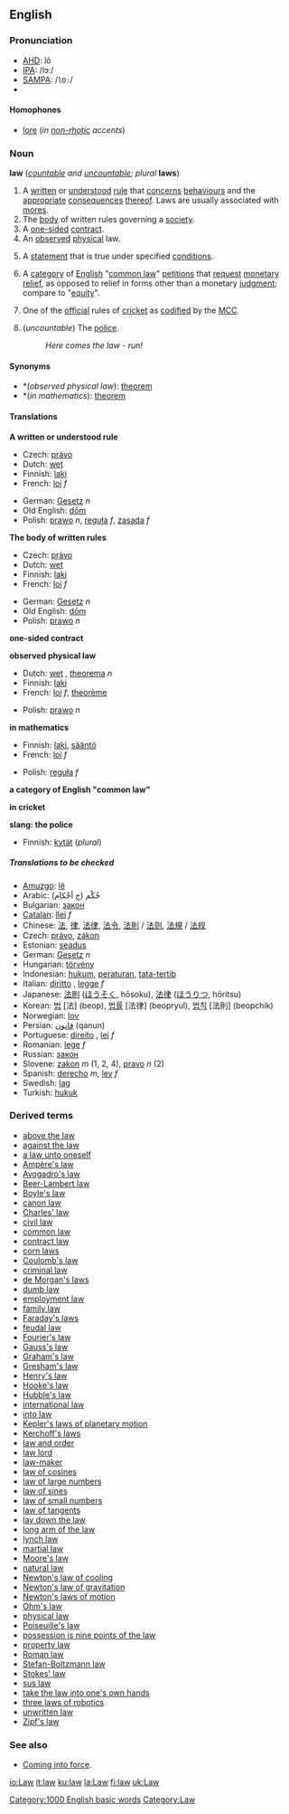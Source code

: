 {{wikipedia}}
==English==

===Pronunciation===
*[[AHD]]: lô
*[[IPA]]: /lɔː/
*[[SAMPA]]: /<tt>lO:</tt>/
*{{audio|en-us-law.ogg|Audio (US)}}

====Homophones====
*[[lore]] (''in [[non-rhotic]] accents'')

===Noun===
'''law''' (''[[countable]] and [[uncountable]]; plural'' '''laws''')

#<!--DefA--> A [[written]] or [[understood]] [[rule]] that [[concern]]s [[behaviour]]s and the [[appropriate]] [[consequence]]s [[thereof]].  Laws are usually associated with [[mores]].
#<!--DefB--> The [[body]] of written rules governing a [[society]].
#<!--DefC--> A [[one-sided]] [[contract]].
#<!--DefD--> An [[observed]] [[physical]] law.
#<!--DefG-->{{mathematics}} A [[statement]] that is true under specified [[condition]]s.
#<!--DefE--> A [[category]] of [[English]] "[[common law]]" [[petition]]s that [[request]] [[monetary]] [[relief]], as opposed to relief in forms other than a monetary [[judgment]]; compare to "[[equity]]".
#<!--DefF-->{{cricket}} One of the [[official]] rules of [[cricket]] as [[codified]] by the [[MCC]].
#<!--DefH-->{{slang}} (''uncountable'') The [[police]].
#:''Here comes the law - run!''

====Synonyms====
*<!--DefD-->*(''observed physical law''): [[theorem]]
*<!--DefG-->*(''in mathematics''): [[theorem]]

====Translations====

<!--DefA-->'''A written or understood rule'''
{{top}}
*Czech: [[právo]]
*Dutch: [[wet#Dutch|wet]] {{m}}
*Finnish: [[laki]]
*French: [[loi]] ''f''
{{mid}}
*German: [[Gesetz]] ''n''
*Old English: [[dom|dōm]]
*Polish: [[prawo]] ''n'', [[reguła]] ''f'', [[zasada]] ''f''
{{bottom}}

<!--DefB-->'''The body of written rules'''
{{top}}
*Czech: [[právo]]
*Dutch: [[wet#Dutch|wet]] {{m}}
*Finnish: [[laki]]
*French: [[loi]] ''f''
{{mid}}
*German: [[Gesetz]] ''n''
*Old English: [[dom|dōm]]
*Polish: [[prawo]] ''n''
{{bottom}}

<!--DefC-->'''one-sided contract'''
{{top}}
{{mid}}
{{bottom}}

<!--DefD-->'''observed physical law'''
{{top}}
*Dutch: [[wet#Dutch|wet]] {{m}}, [[theorema]] ''n''
*Finnish: [[laki]]
*French: [[loi]] ''f'', [[theorème]] {{m}}
{{mid}}
*Polish: [[prawo]] ''n''
{{bottom}}

<!--DefG-->'''in mathematics'''
{{top}}
*Finnish: [[laki]], [[sääntö]]
*French: [[loi]] ''f''
{{mid}}
*Polish: [[reguła]] ''f''
{{bottom}}

<!--DefE-->'''a category of English "common law"'''
{{top}}
{{mid}}
{{bottom}}

<!--DefF-->'''in cricket'''
{{top}}
{{mid}}
{{bottom}}

<!--DefH-->'''slang: the police'''
{{top}}
*Finnish: [[kytät]] (''plural'')
{{mid}}
{{bottom}}

=====Translations to be checked=====
{{checktrans}}
*[[Amuzgo]]: [[lê]]
*Arabic: (حُكْم (ج أحْكام
*Bulgarian: [[закон]] {{m}}
*[[Catalan]]: [[llei]] ''f''
*Chinese: [[法]], [[律]], [[法律]], [[法令]], [[法則]] / [[法则]], [[法規]] / [[法规]]
*Czech: [[právo]], [[zákon]]
*Estonian: [[seadus]]
*German: [[Gesetz]] ''n''
*Hungarian: [[törvény]]
*Indonesian: [[hukum]], [[atur|peraturan]], [[tata-tertib]]
*Italian: [[diritto]] {{m}}, [[legge]] ''f''
*Japanese: [[法則]] ([[ほうそく]], hōsoku), [[法律]] ([[ほうりつ]], hōritsu)
*Korean: [[법]] [法] (beop), [[법률]] [法律] (beopryul), [[법칙]] [法則] (beopchik)
*Norwegian: [[lov]] {{m}}
*Persian: [[قانون]] (qanun)
*Portuguese: [[direito]] {{m}}, [[lei]] ''f''
*Romanian: [[lege]] ''f''
*Russian: [[закон]]
*Slovene: [[zakon]] ''m'' (1, 2, 4), [[pravo]] ''n'' (2)
*Spanish: [[derecho]] ''m'', [[ley]] ''f''
*Swedish: [[lag]] '' ''
*Turkish: [[hukuk]]

===Derived terms===
*[[above the law]]
*[[against the law]]
*[[a law unto oneself]]
*[[Ampère's law]]
*[[Avogadro's law]]
*[[Beer-Lambert law]]
*[[Boyle's law]]
*[[canon law]]
*[[Charles' law]]
*[[civil law]]
*[[common law]]
*[[contract law]]
*[[corn laws]]
*[[Coulomb's law]]
*[[criminal law]]
*[[de Morgan's laws]]
*[[dumb law]]
*[[employment law]]
*[[family law]]
*[[Faraday's law]]s
*[[feudal law]]
*[[Fourier's law]]
*[[Gauss's law]]
*[[Graham's law]]
*[[Gresham's law]]
*[[Henry's law]]
*[[Hooke's law]]
*[[Hubble's law]]
*[[international law]]
*[[into law]]
*[[Kepler's laws of planetary motion]]
*[[Kerchoff's laws]]
*[[law and order]]
*[[law lord]]
*[[law-maker]]
*[[law of cosines]]
*[[law of large numbers]]<!--mathematics-->
*[[law of sines]]
*[[law of small numbers]]<!--mathematics-->
*[[law of tangents]]
*[[lay down the law]]
*[[long arm of the law]]
*[[lynch law]]
*[[martial law]]
*[[Moore's law]]
*[[natural law]]
*[[Newton's law of cooling]]
*[[Newton's law of gravitation]]
*[[Newton's laws of motion]]
*[[Ohm's law]]
*[[physical law]]
*[[Poiseuille's law]]
*[[possession is nine points of the law]]
*[[property law]]
*[[Roman law]]
*[[Stefan-Boltzmann law]]
*[[Stokes' law]]
*[[sus law]]
*[[take the law into one's own hands]]
*[[three laws of robotics]]
*[[unwritten law]]
*[[Zipf's law]]

===See also===

*[[Coming into force]].

[[Category:1000 English basic words]]
[[Category:Law]]

[[io:Law]]
[[it:law]]
[[ku:law]]
[[la:Law]]
[[fi:law]]
[[uk:Law]]
